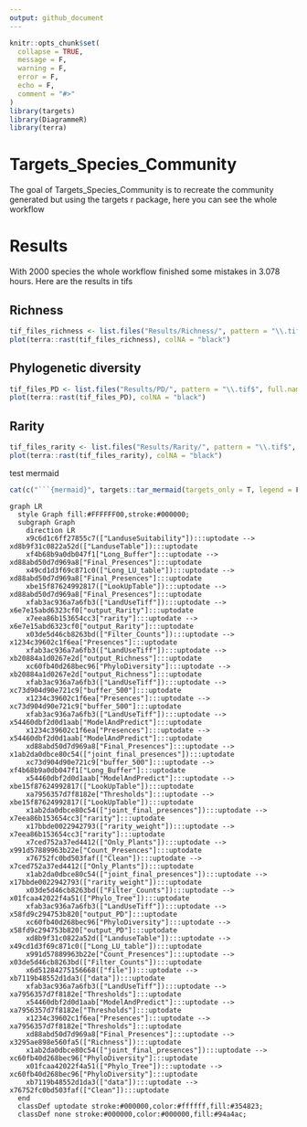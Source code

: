 ```yaml
---
output: github_document
---
```


<!-- README.md is generated from README.Rmd. Please edit that file -->

```r
knitr::opts_chunk$set(
  collapse = TRUE,
  message = F,
  warning = F,
  error = F,
  echo = F,
  comment = "#>"
)
library(targets)
library(DiagrammeR)
library(terra)
```

# Targets_Species_Community

<!-- badges: start -->
<!-- badges: end -->

The goal of Targets_Species_Community is to recreate the community generated but using the targets r package, here you can see the whole workflow


# Results

With 2000 species the whole workflow finished some mistakes in 3.078 hours. Here are the results in tifs



## Richness

```r
tif_files_richness <- list.files("Results/Richness/", pattern = "\\.tif$", full.names = TRUE)
plot(terra::rast(tif_files_richness), colNA = "black")
```


## Phylogenetic diversity

```r
tif_files_PD <- list.files("Results/PD/", pattern = "\\.tif$", full.names = TRUE)
plot(terra::rast(tif_files_PD), colNA = "black")
```

## Rarity

```r
tif_files_rarity <- list.files("Results/Rarity/", pattern = "\\.tif$", full.names = TRUE)
plot(terra::rast(tif_files_rarity), colNA = "black")
```


test mermaid

```r
cat(c("```{mermaid}", targets::tar_mermaid(targets_only = T, legend = F), "```"), sep = "\n")
```

```mermaid
graph LR
  style Graph fill:#FFFFFF00,stroke:#000000;
  subgraph Graph
    direction LR
    x9c6d1c6ff27855c7(["LanduseSuitability"]):::uptodate --> xd8b9f31c0822a52d(["LanduseTable"]):::uptodate
    xf4b68b9a0db047f1["Long_Buffer"]:::uptodate --> xd88abd50d7d969a8["Final_Presences"]:::uptodate
    x49cd1d3f69c871c0(["Long_LU_table"]):::uptodate --> xd88abd50d7d969a8["Final_Presences"]:::uptodate
    xbe15f87624992817(["LookUpTable"]):::uptodate --> xd88abd50d7d969a8["Final_Presences"]:::uptodate
    xfab3ac936a7a6fb3(["LandUseTiff"]):::uptodate --> x6e7e15abd6323cf0["output_Rarity"]:::uptodate
    x7eea86b153654cc3["rarity"]:::uptodate --> x6e7e15abd6323cf0["output_Rarity"]:::uptodate
    x03de5d46cb8263bd(["Filter_Counts"]):::uptodate --> x1234c39602c1f6ea["Presences"]:::uptodate
    xfab3ac936a7a6fb3(["LandUseTiff"]):::uptodate --> xb20884a1d0267e2d["output_Richness"]:::uptodate
    xc60fb40d268bec96["PhyloDiversity"]:::uptodate --> xb20884a1d0267e2d["output_Richness"]:::uptodate
    xfab3ac936a7a6fb3(["LandUseTiff"]):::uptodate --> xc73d904d90e721c9["buffer_500"]:::uptodate
    x1234c39602c1f6ea["Presences"]:::uptodate --> xc73d904d90e721c9["buffer_500"]:::uptodate
    xfab3ac936a7a6fb3(["LandUseTiff"]):::uptodate --> x54460dbf2d0d1aab["ModelAndPredict"]:::uptodate
    x1234c39602c1f6ea["Presences"]:::uptodate --> x54460dbf2d0d1aab["ModelAndPredict"]:::uptodate
    xd88abd50d7d969a8["Final_Presences"]:::uptodate --> x1ab2da0dbce80c54(["joint_final_presences"]):::uptodate
    xc73d904d90e721c9["buffer_500"]:::uptodate --> xf4b68b9a0db047f1["Long_Buffer"]:::uptodate
    x54460dbf2d0d1aab["ModelAndPredict"]:::uptodate --> xbe15f87624992817(["LookUpTable"]):::uptodate
    xa7956357d7f8182e["Thresholds"]:::uptodate --> xbe15f87624992817(["LookUpTable"]):::uptodate
    x1ab2da0dbce80c54(["joint_final_presences"]):::uptodate --> x7eea86b153654cc3["rarity"]:::uptodate
    x17bbde0022942793(["rarity_weight"]):::uptodate --> x7eea86b153654cc3["rarity"]:::uptodate
    x7ced752a37ed4412(["Only_Plants"]):::uptodate --> x991d57889963b22e["Count_Presences"]:::uptodate
    x76752fc0bd503faf(["Clean"]):::uptodate --> x7ced752a37ed4412(["Only_Plants"]):::uptodate
    x1ab2da0dbce80c54(["joint_final_presences"]):::uptodate --> x17bbde0022942793(["rarity_weight"]):::uptodate
    x03de5d46cb8263bd(["Filter_Counts"]):::uptodate --> x01fcaa42022f4a51(["Phylo_Tree"]):::uptodate
    xfab3ac936a7a6fb3(["LandUseTiff"]):::uptodate --> x58fd9c294753b820["output_PD"]:::uptodate
    xc60fb40d268bec96["PhyloDiversity"]:::uptodate --> x58fd9c294753b820["output_PD"]:::uptodate
    xd8b9f31c0822a52d(["LanduseTable"]):::uptodate --> x49cd1d3f69c871c0(["Long_LU_table"]):::uptodate
    x991d57889963b22e["Count_Presences"]:::uptodate --> x03de5d46cb8263bd(["Filter_Counts"]):::uptodate
    x6d51284275156668(["file"]):::uptodate --> xb7119b48552d1da3(["data"]):::uptodate
    xfab3ac936a7a6fb3(["LandUseTiff"]):::uptodate --> xa7956357d7f8182e["Thresholds"]:::uptodate
    x54460dbf2d0d1aab["ModelAndPredict"]:::uptodate --> xa7956357d7f8182e["Thresholds"]:::uptodate
    x1234c39602c1f6ea["Presences"]:::uptodate --> xa7956357d7f8182e["Thresholds"]:::uptodate
    xd88abd50d7d969a8["Final_Presences"]:::uptodate --> x3295ae898e560fa5(["Richness"]):::uptodate
    x1ab2da0dbce80c54(["joint_final_presences"]):::uptodate --> xc60fb40d268bec96["PhyloDiversity"]:::uptodate
    x01fcaa42022f4a51(["Phylo_Tree"]):::uptodate --> xc60fb40d268bec96["PhyloDiversity"]:::uptodate
    xb7119b48552d1da3(["data"]):::uptodate --> x76752fc0bd503faf(["Clean"]):::uptodate
  end
  classDef uptodate stroke:#000000,color:#ffffff,fill:#354823;
  classDef none stroke:#000000,color:#000000,fill:#94a4ac;
```

